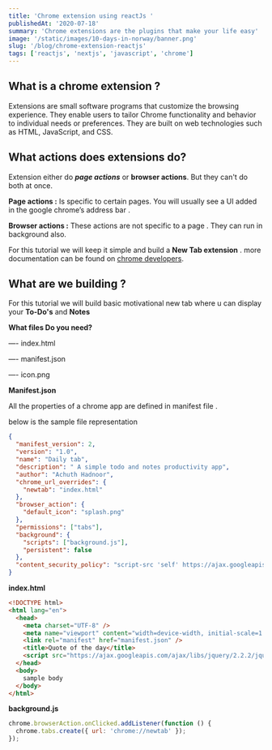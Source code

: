 ```yaml
---
title: 'Chrome extension using reactJs '
publishedAt: '2020-07-18'
summary: 'Chrome extensions are the plugins that make your life easy'
image: '/static/images/10-days-in-norway/banner.png'
slug: '/blog/chrome-extension-reactjs'
tags: ['reactjs', 'nextjs', 'javascript', 'chrome']
---
```


## What is a chrome extension ?

Extensions are small software programs that customize the browsing experience. They enable users to tailor Chrome functionality and behavior to individual needs or preferences. They are built on web technologies such as HTML, JavaScript, and CSS.

## What actions does extensions do?

Extension either do **_page actions_** or **browser actions**. But they can't do both at once.

**Page actions :** Is specific to certain pages. You will usually see a UI added in the google chrome’s address bar .

**Browser actions :** These actions are not specific to a page . They can run in background also.

For this tutorial we will keep it simple and build a **New Tab extension** . more documentation can be found on [chrome developers](http://developer.chrome.com/extensions).

## What are we building ?

For this tutorial we will build basic motivational new tab where u can display your **To-Do's** and **Notes**

**What files Do you need?**

—- index.html

—- manifest.json

—- icon.png

**Manifest.json**

All the properties of a chrome app are defined in manifest file .

below is the sample file representation

```json
{
  "manifest_version": 2,
  "version": "1.0",
  "name": "Daily tab",
  "description": " A simple todo and notes productivity app",
  "author": "Achuth Hadnoor",
  "chrome_url_overrides": {
    "newtab": "index.html"
  },
  "browser_action": {
    "default_icon": "splash.png"
  },
  "permissions": ["tabs"],
  "background": {
    "scripts": ["background.js"],
    "persistent": false
  },
  "content_security_policy": "script-src 'self' https://ajax.googleapis.com; object-src 'self'"
}
```

**index.html**

```html
<!DOCTYPE html>
<html lang="en">
  <head>
    <meta charset="UTF-8" />
    <meta name="viewport" content="width=device-width, initial-scale=1.0" />
    <link rel="manifest" href="manifest.json" />
    <title>Quote of the day</title>
    <script src="https://ajax.googleapis.com/ajax/libs/jquery/2.2.2/jquery.min.js"></script>
  </head>
  <body>
    sample body
  </body>
</html>
```

**background.js**

```jsx
chrome.browserAction.onClicked.addListener(function () {
  chrome.tabs.create({ url: 'chrome://newtab' });
});
```

